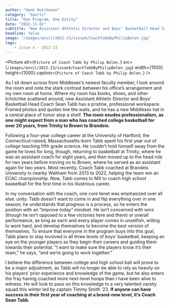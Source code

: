 ```yaml
---
author: "Hank Hutcheson"
category: "Sports"
title: "One Program, One Entity"
date: "2022-11-02"
subtitle: "New Assistant Athletic Director and Boys’ Basketball Head Coach looks to bring new energy from top to bottom."
headline: false
image: "/images/anvil/2022-23/issue4/CoachTabbByPhilipBolen.jpg"
tags:
    - Issue 4 - 2022-23
---
```


<Picture
alt={`Picture of Coach Tabb by Philip Bolen.`}
src={`/images/anvil/2022-23/issue4/CoachTabbByPhilipBolen.jpg`}
width={1500}
height={1000}
caption={`Picture of Coach Tabb by Philip Bolen.`}
/>

As I sit down across from Middlesex’s newest faculty member, I look around the room and note the stark contrast between his office’s arrangement and my own room at home. Where my room has books, shoes, and other tchotchke scattered around, new Assistant Athletic Director and Boys’ Basketball Head Coach Sean Tabb has a pristine, professional workspace. Framed photos and quotes line the walls, and he has a new Middlesex hat in a central place of honor atop a shelf. **The room exudes professionalism, as one might expect from a man who has coached college basketball for over 20 years, from Trinity to Brown to Brandeis.**

Following a four-year college career at the University of Hartford, the Connecticut-raised, Massachusetts-born Tabb spent his first year out of college teaching fifth grade science. He couldn’t hold himself away from the game he loves for long, though, returning to basketball at Trinity, where he was an assistant coach for eight years, and then moved up to the head role for two years before moving on to Brown, where he served as an assistant again for two years. Most recently, Coach Tabb coached at Brandeis University in nearby Waltham from 2013 to 2022, helping the team win an ECAC championship. Now, Tabb comes to MX to coach high school basketball for the first time in his illustrious career.

In my conversation with the coach, one core tenet was emphasized over all else: unity. Tabb doesn’t want to come in and flip everything over in one season; he understands that progress is a process, so he enters the position with an “improve today” mindset. He isn’t concerned with wins (though he isn’t opposed to a few victories here and there) or overall performance, as long as each and every player comes in unselfish, willing to work hard, and develop themselves to become the best version of themselves. To ensure that everyone in the program buys into this goal, Tabb plans to stay involved in all three levels of boys’ basketball, keeping an eye on the younger players as they begin their careers and guiding them towards their potential. “I want to make sure the players know it’s their team,” he says, “and we’re going to work together.”

I believe the difference between college and high school ball will prove to be a major adjustment, as Tabb will no longer be able to rely as heavily on his players’ prior experience and knowledge of the game, but he also enters the fray having coached more next-level hoops than I have been alive to witness. He will look to pass on this knowledge to a very talented varsity squad this winter led by captain Timmy Smith ‘23. **If anyone can have success in their first year of coaching at a brand-new level, it’s Coach Sean Tabb.**

